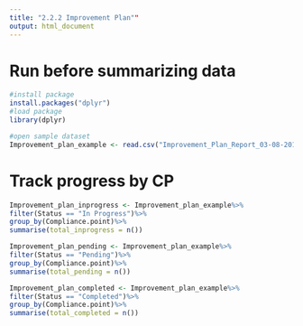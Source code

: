 ---
title: "2.2.2 Improvement Plan""
output: html_document
---

# Run before summarizing data
```{r}
#install package
install.packages("dplyr")
#load package
library(dplyr)

#open sample dataset
Improvement_plan_example <- read.csv("Improvement_Plan_Report_03-08-2018.csv", header = T, stringsAsFactors = F)
```

# Track progress by CP
```{r}
Improvement_plan_inprogress <- Improvement_plan_example%>%
filter(Status == "In Progress")%>%
group_by(Compliance.point)%>%
summarise(total_inprogress = n())

Improvement_plan_pending <- Improvement_plan_example%>%
filter(Status == "Pending")%>%
group_by(Compliance.point)%>%
summarise(total_pending = n())

Improvement_plan_completed <- Improvement_plan_example%>%
filter(Status == "Completed")%>%
group_by(Compliance.point)%>%
summarise(total_completed = n())
```

